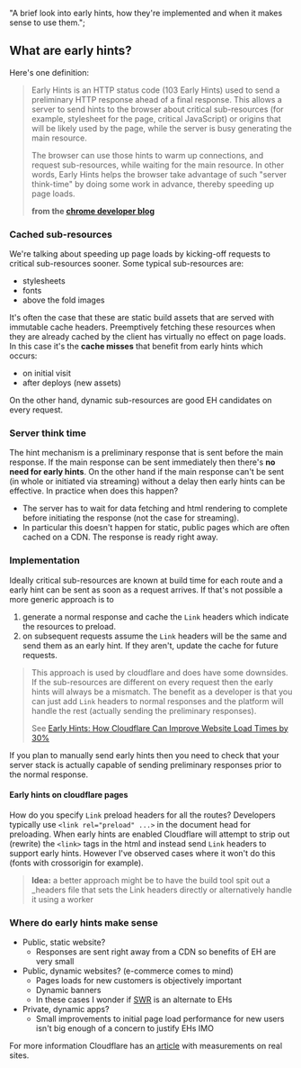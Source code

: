   "A brief look into early hints, how they're implemented and when it makes sense to use them.";

## What are early hints?

Here's one definition:

> Early Hints is an HTTP status code (103 Early Hints) used to send a preliminary HTTP response ahead of a final response. This allows a server to send hints to the browser about critical sub-resources (for example, stylesheet for the page, critical JavaScript) or origins that will be likely used by the page, while the server is busy generating the main resource.
>
> The browser can use those hints to warm up connections, and request sub-resources, while waiting for the main resource. In other words, Early Hints helps the browser take advantage of such "server think-time" by doing some work in advance, thereby speeding up page loads.
>
> **from the [chrome developer blog][1]**

### Cached sub-resources

We're talking about speeding up page loads by kicking-off requests to critical sub-resources sooner.
Some typical sub-resources are:

- stylesheets
- fonts
- above the fold images

It's often the case that these are static build assets that are served with immutable cache headers.
Preemptively fetching these resources when they are already cached by the client has virtually no
effect on page loads. In this case it's the **cache misses** that benefit from early hints which occurs:

- on initial visit
- after deploys (new assets)

On the other hand, dynamic sub-resources are good EH candidates on every request.

### Server think time

The hint mechanism is a preliminary response that is sent before the main response.
If the main response can be sent immediately then there's **no need for early hints**.
On the other hand if the main response can't be sent
(in whole or initiated via streaming) without a delay then early hints
can be effective. In practice when does this happen?

- The server has to wait for data fetching and html rendering to complete before
  initiating the response (not the case for streaming).
- In particular this doesn't happen for static, public pages which are often
  cached on a CDN. The response is ready right away.

### Implementation

Ideally critical sub-resources are known at build time for each route and a early
hint can be sent as soon as a request arrives. If that's not possible a more generic approach
is to

1. generate a normal response and cache the `Link` headers which indicate the
   resources to preload.
2. on subsequent requests assume the `Link` headers will be the same and send them
   as an early hint. If they aren't, update the cache for future requests.

> This approach is used by cloudflare and does have some downsides. If the sub-resources
> are different on every request then the early hints will always be a mismatch. The benefit as
> a developer is that you can just add `Link` headers to normal responses and the platform will
> handle the rest (actually sending the preliminary responses).
>
> See [Early Hints: How Cloudflare Can Improve Website Load Times by 30%][3]

If you plan to manually send early hints then you need to check that your
server stack is actually capable of sending preliminary responses
prior to the normal response.

#### Early hints on cloudflare pages

How do you specify `Link` preload headers for all the routes? Developers typically use
`<link rel="preload" ...>` in the document head for preloading. When early hints are enabled
Cloudflare will attempt to strip out (rewrite) the `<link>` tags in the html
and instead send `Link` headers to support early hints.
However I've observed cases where it won't do this (fonts with crossorigin for example).

> **Idea:** a better approach might be to have the build tool spit out a \_headers file that sets the
> Link headers directly or alternatively handle it using a worker

### Where do early hints make sense

- Public, static website?
  - Responses are sent right away from a CDN so benefits of EH are very small
- Public, dynamic websites? (e-commerce comes to mind)
  - Pages loads for new customers is objectively important
  - Dynamic banners
  - In these cases I wonder if [SWR][5] is an alternate to EHs
- Private, dynamic apps?
  - Small improvements to initial page load performance for new users isn't big enough of a concern
    to justify EHs IMO

For more information Cloudflare has an [article][4] with measurements on real sites.

[1]: https://developer.chrome.com/blog/early-hints/
[2]: https://developers.cloudflare.com/cache/about/early-hints/
[3]: https://blog.cloudflare.com/early-hints/
[4]: https://blog.cloudflare.com/early-hints-performance/
[5]: https://web.dev/stale-while-revalidate/
